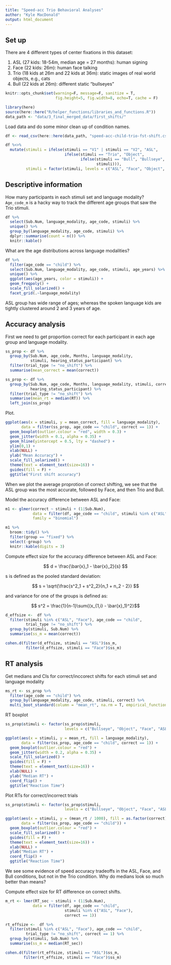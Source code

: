 ```yaml
---
title: "Speed-acc Trio Behavioral Analyses"
author: "Kyle MacDonald"
output: html_document
---
```


## Set up

There are 4 different types of center fixations in this dataset:

1. ASL (27 kids: 18-54m, median age = 27 months): human signing
2. Face (22 kids: 26m): human face talking
3. Trio (18 kids at 26m and 22 kids at 36m): static images of real world objects, e.g., cats
4. Bull (22 kids at 26m): different static "bullseyes"

```r
knitr::opts_chunk$set(warning=F, message=F, sanitize = T, 
                      fig.height=5, fig.width=8, echo=T, cache = F)

library(here)
source(here::here("R/helper_functions/libraries_and_functions.R"))
data_path <- "data/3_final_merged_data/first_shifts/"
```

Load data and do some minor clean up of condition names.

```r
df <- read_csv(here::here(data_path, "speed-acc-child-trio-fst-shift.csv"))

df %<>% 
  mutate(stimuli = ifelse(stimuli == "V1" | stimuli == "V2", "ASL", 
                          ifelse(stimuli == "Trio", "Object", 
                                 ifelse(stimuli == "Bull", "Bullseye",
                                        stimuli))),
         stimuli = factor(stimuli, levels = c("ASL", "Face", "Object", "Bullseye")))
```

## Descriptive information

How many participants in each stimuli set and language modality? `Age_code_m` is a hacky way to track the different age groups that saw the Trio stimuli.

```r
df %>% 
  select(Sub.Num, language_modality, age_code, stimuli) %>% 
  unique() %>% 
  group_by(language_modality, age_code, stimuli) %>% 
  dplyr::summarise(count = n()) %>% 
  knitr::kable()
```

What are the age distributions across language modalities?

```r
df %>% 
  filter(age_code == "child") %>% 
  select(Sub.Num, language_modality, age_code, stimuli, age_years) %>% 
  unique() %>%
  ggplot(aes(age_years, color = stimuli)) +
  geom_freqpoly() +
  scale_fill_solarized() +
  facet_grid(.~language_modality)
```

ASL group has wide range of ages; whereas the spoken language kids are tightly clustered around 2 and 3 years of age.

## Accuracy analysis

First we need to get proportion correct for each participant in each age group and language modality.

```r
ss_prop <- df %>% 
  group_by(Sub.Num, age_code, Months, language_modality, 
           stimuli, hearing_status_participant) %>% 
  filter(trial_type != "no_shift") %>% 
  summarise(mean_correct = mean(correct))

ss_prop <- df %>% 
  group_by(Sub.Num, age_code, Months, language_modality, stimuli, correct, 
           hearing_status_participant) %>%
  filter(trial_type != "no_shift") %>% 
  summarise(mean_rt = median(RT)) %>% 
  left_join(ss_prop)
```

Plot.

```r
ggplot(aes(x = stimuli, y = mean_correct, fill = language_modality), 
       data = filter(ss_prop, age_code == "child", correct == 1)) +
  geom_boxplot(outlier.colour = "red", width = 0.3) +
  geom_jitter(width = 0.1, alpha = 0.35) +
  geom_hline(yintercept = 0.5, lty = "dashed") +
  ylim(0,1) +
  xlab(NULL) +
  ylab("Mean Accuracy") +
  scale_fill_solarized() +
  theme(text = element_text(size=16)) +
  guides(fill = F) +
  ggtitle("First shift accuracy")
```

When we plot the average proprotion of correct shifting, we see that the ASL group was the most accurate, followed by Face, and then Trio and Bull.

Model the accuracy difference between ASL and Face:

```r
m1 <- glmer(correct ~ stimuli + (1|Sub.Num), 
            data = filter(df, age_code == "child", stimuli %in% c("ASL", "Face")),
            family = "binomial")

m1 %>% 
  broom::tidy() %>% 
  filter(group == "fixed") %>%
  select(-group) %>% 
  knitr::kable(digits = 3)
```

Compute effect size for the accuracy difference between ASL and Face:

$$ d = \frac{\bar{x}_1 - \bar{x}_2}{s} $$

s is defined as the pooled standard deviation:

$$ s = \sqrt{\frac{s^2_1 + s^2_2}{n_1 + n_2 - 2}} $$

and variance for one of the groups is defined as:

$$ s^2 = \frac{1}{n-1}\sum{(x_{1,i} - \bar{x}_1)^2}$$

```r
d_effsize <-  df %>% 
  filter(stimuli %in% c("ASL", "Face"), age_code == "child", 
         trial_type != "no_shift") %>% 
  group_by(stimuli, Sub.Num) %>% 
  summarise(ss_m = mean(correct))

cohen.d(filter(d_effsize, stimuli == "ASL")$ss_m, 
         filter(d_effsize, stimuli == "Face")$ss_m)
```

## RT analysis

Get medians and CIs for correct/inccorect shifts for each stimuli set and language modality 

```r
ms_rt <- ss_prop %>%
  filter(age_code == "child") %>% 
  group_by(language_modality, age_code, stimuli, correct) %>% 
  multi_boot_standard(column = "mean_rt", na.rm = T, empirical_function = "median")
```

RT boxplot

```r
ss_prop$stimuli <- factor(ss_prop$stimuli, 
                          levels = c("Bullseye", "Object", "Face", "ASL"))

ggplot(aes(x = stimuli, y = mean_rt, fill = language_modality), 
       data = filter(ss_prop, age_code == "child", correct == 1)) + 
  geom_boxplot(outlier.colour = "red") +
  geom_jitter(width = 0.2, alpha = 0.35) +
  scale_fill_solarized() +
  guides(fill = F) + 
  theme(text = element_text(size=16)) +
  xlab(NULL) +
  ylab("Median RT") +
  coord_flip() +
  ggtitle("Reaction Time")
```

Plot RTs for correct/incorrect trials

```r
ss_prop$stimuli <- factor(ss_prop$stimuli, 
                          levels = c("Bullseye", "Object", "Face", "ASL"))

ggplot(aes(x = stimuli, y = (mean_rt / 1000), fill = as.factor(correct)), 
       data = filter(ss_prop, age_code == "child")) + 
  geom_boxplot(outlier.colour = "red") +
  scale_fill_solarized() +
  guides(fill = F) + 
  theme(text = element_text(size=16)) +
  xlab(NULL) +
  ylab("Median RT") +
  coord_flip() +
  ggtitle("Reaction Time")
```

We see some evidence of speed accuracy tradeoffs in the ASL, Face, and Bull conditions, but not in the Trio condition. Why do medians look so much better than means? 

Compute effect size for RT difference on correct shifts.

```r
m_rt <- lmer(RT_sec ~ stimuli + (1|Sub.Num), 
            data = filter(df, age_code == "child", 
                          stimuli %in% c("ASL", "Face"),
                          correct == 1))
```

```r
rt_effsize <-  df %>% 
  filter(stimuli %in% c("ASL", "Face"), age_code == "child", 
         trial_type != "no_shift", correct == 1) %>% 
  group_by(stimuli, Sub.Num) %>% 
  summarise(ss_m = median(RT_sec))

cohen.d(filter(rt_effsize, stimuli == "ASL")$ss_m,
        filter(rt_effsize, stimuli == "Face")$ss_m)
```
